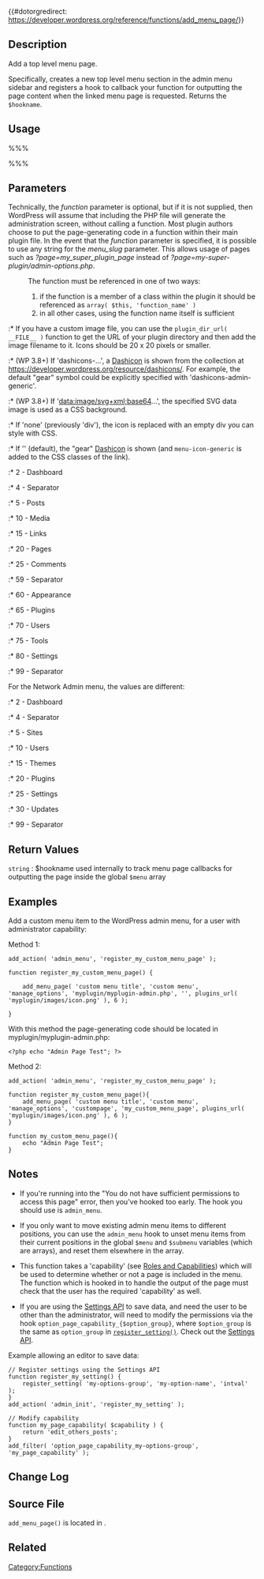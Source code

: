 {{#dotorgredirect: https://developer.wordpress.org/reference/functions/add_menu_page/}}

{{Languages|
{{en|Function Reference/add_menu_page}}
{{ja|関数リファレンス/add_menu_page}}
}}

== Description ==

Add a top level menu page.

Specifically, creates a new top level menu section in the admin menu sidebar and registers a hook to callback your function for outputting the page content when the linked menu page is requested. Returns the <tt>$hookname</tt>.

== Usage ==

%%%<?php
add_menu_page( $page_title, $menu_title, $capability, $menu_slug, $function, $icon_url, $position );
?>%%%

== Parameters ==

{{Parameter|$page_title|string|The text to be displayed in the title tags of the page when the menu is selected}}

{{Parameter|$menu_title|string|The on-screen name text for the menu}}

{{Parameter|$capability|string|The [[Roles and Capabilities|capability]] required for this menu to be displayed to the user.  [[User Levels|User levels]] are deprecated and should not be used here!}}

{{Parameter|$menu_slug|string|The slug name to refer to this menu by (should be unique for this menu). Prior to [[Version 3.0]] this was called the file (or handle) parameter.  If the function parameter is omitted, the menu_slug should be the PHP file that handles the display of the menu page content.}}

{{Parameter|$function|string|The function that displays the page content for the menu page.|optional|''None''.}} Technically, the ''function'' parameter is optional, but if it is not supplied, then WordPress will assume that including the PHP file will generate the administration screen, without calling a function. Most plugin authors choose to put the page-generating code in a function within their main plugin file. In the event that the ''function'' parameter is specified, it is possible to use any string for the ''menu_slug'' parameter. This allows usage of pages such as ''?page=my_super_plugin_page'' instead of ''?page=my-super-plugin/admin-options.php''.
:The function must be referenced in one of two ways:
:# if the function is a member of a class within the plugin it should be referenced as <tt>array( $this, 'function_name' )</tt>
:# in all other cases, using the function name itself is sufficient

{{Parameter|$icon_url|string|The icon for this menu.|optional|empty string}}
:* If you have a custom image file, you can use the <tt>plugin_dir_url( __FILE__ )</tt> function to get the URL of your plugin directory and then add the image filename to it. Icons should be 20 x 20 pixels or smaller.
:* (WP 3.8+) If 'dashicons-...', a [[Dashicon]] is shown from the collection at https://developer.wordpress.org/resource/dashicons/. For example, the default "gear" symbol could be explicitly specified with 'dashicons-admin-generic'.
:* (WP 3.8+) If 'data:image/svg+xml;base64...', the specified SVG data image is used as a CSS background.
:* If 'none' (previously 'div'), the icon is replaced with an empty div you can style with CSS.
:* If <nowiki>''</nowiki> (default), the "gear" [[Dashicon]] is shown (and <tt>menu-icon-generic</tt> is added to the CSS classes of the link).

{{Parameter|$position|integer|The position in the menu order this menu should appear.  By default, if this parameter is omitted, the menu will appear at the bottom of the menu structure. The higher the number, the lower its position in the menu.

WARNING: If two menu items use the same position, only one of them will be displayed. In most cases, it's better to use [[add_object_page]], which will automatically position the new page alongside other custom post types, avoiding any conflicts. Risk of conflict can also be reduced by using strings values instead of integers, e.g. '63.3' (string) instead of 63 (integer). |optional|bottom of menu structure}}

:* 2  - Dashboard
:* 4  - Separator
:* 5  - Posts
:* 10 - Media
:* 15 - Links
:* 20 - Pages
:* 25 - Comments
:* 59 - Separator
:* 60 - Appearance
:* 65 - Plugins
:* 70 - Users
:* 75 - Tools
:* 80 - Settings
:* 99 - Separator

For the Network Admin menu, the values are different:
:* 2 - Dashboard
:* 4 - Separator
:* 5 - Sites
:* 10 - Users
:* 15 - Themes
:* 20 - Plugins
:* 25 - Settings
:* 30 - Updates
:* 99 - Separator

==Return Values==
; <tt>string</tt> : $hookname used internally to track menu page callbacks for outputting the page inside the global <tt>$menu</tt> array

== Examples ==
Add a custom menu item to the WordPress admin menu, for a user with administrator capability:

Method 1:
<pre>
add_action( 'admin_menu', 'register_my_custom_menu_page' );

function register_my_custom_menu_page() {

	add_menu_page( 'custom menu title', 'custom menu', 'manage_options', 'myplugin/myplugin-admin.php', '', plugins_url( 'myplugin/images/icon.png' ), 6 );

}
</pre>
With this method the page-generating code should be located in myplugin/myplugin-admin.php:
<pre>
<?php echo "Admin Page Test"; ?>
</pre>

Method 2:
<pre>
add_action( 'admin_menu', 'register_my_custom_menu_page' );

function register_my_custom_menu_page(){
	add_menu_page( 'custom menu title', 'custom menu', 'manage_options', 'custompage', 'my_custom_menu_page', plugins_url( 'myplugin/images/icon.png' ), 6 ); 
}

function my_custom_menu_page(){
	echo "Admin Page Test";	
}
</pre>

== Notes ==

* If you're running into the "You do not have sufficient permissions to access this page" error, then you've hooked too early. The hook you should use is <tt>admin_menu</tt>.

* If you only want to move existing admin menu items to different positions, you can use the <tt>admin_menu</tt> hook to unset menu items from their current positions in the global <tt>$menu</tt> and <tt>$submenu</tt> variables (which are arrays), and reset them elsewhere in the array.

* This function takes a 'capability' (see [[Roles and Capabilities]]) which will be used to determine whether or not a page is included in the menu. The function which is hooked in to handle the output of the page must check that the user has the required 'capability' as well.

* If you are using the [[Settings API]] to save data, and need the user to be other than the administrator, will need to modify the permissions via the hook <tt>option_page_capability_{$option_group}</tt>, where <tt>$option_group</tt> is the same as  <tt>option_group</tt> in <tt>[[Function_Reference/register_setting()|register_setting()]] </tt>. Check out the [[Settings API]]. 

Example allowing an editor to save data:

<pre>
// Register settings using the Settings API 
function register_my_setting() {
	register_setting( 'my-options-group', 'my-option-name', 'intval' ); 
} 
add_action( 'admin_init', 'register_my_setting' );

// Modify capability
function my_page_capability( $capability ) {
	return 'edit_others_posts';
}
add_filter( 'option_page_capability_my-options-group', 'my_page_capability' );
</pre>

== Change Log ==


== Source File ==

<tt>add_menu_page()</tt> is located in {{Trac|wp-admin/includes/plugin.php}}.

== Related ==

{{Admin Menu Tags}}

{{Tag Footer}}

[[Category:Functions]]
